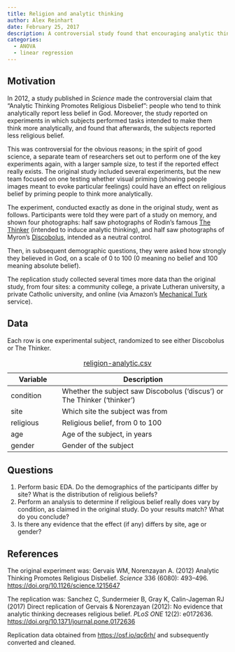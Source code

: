 ```yaml
---
title: Religion and analytic thinking
author: Alex Reinhart
date: February 25, 2017
description: A controversial study found that encouraging analytic thinking also reduced religious belief. A replication attempt collected much more data to try to confirm the hypothesis; is it supported by the data?
categories:
  - ANOVA
  - linear regression
---
```


## Motivation

In 2012, a study published in *Science* made the controversial claim that
“Analytic Thinking Promotes Religious Disbelief”: people who tend to think
analytically report less belief in God. Moreover, the study reported on
experiments in which subjects performed tasks intended to make them think more
analytically, and found that afterwards, the subjects reported less religious
belief.

This was controversial for the obvious reasons; in the spirit of good science, a
separate team of researchers set out to perform one of the key experiments
again, with a larger sample size, to test if the reported effect really exists.
The original study included several experiments, but the new team focused on one
testing whether visual priming (showing people images meant to evoke particular
feelings) could have an effect on religious belief by priming people to think
more analytically.

The experiment, conducted exactly as done in the original study, went as
follows. Participants were told they were part of a study on memory, and shown
four photographs: half saw photographs of Rodin’s famous [The
Thinker](https://en.wikipedia.org/wiki/The_Thinker) (intended to induce analytic
thinking), and half saw photographs of Myron’s
[Discobolus](https://en.wikipedia.org/wiki/Discobolus), intended as a neutral
control.

Then, in subsequent demographic questions, they were asked how strongly they
believed in God, on a scale of 0 to 100 (0 meaning no belief and 100 meaning
absolute belief).

The replication study collected several times more data than the original study,
from four sites: a community college, a private Lutheran university, a private
Catholic university, and online (via Amazon’s [Mechanical
Turk](https://en.wikipedia.org/wiki/Amazon_Mechanical_Turk) service).

## Data

Each row is one experimental subject, randomized to see either Discobolus or The
Thinker.

| Variable | Description |
|----|-------------|
| condition |	Whether the subject saw Discobolus ('discus') or The Thinker ('thinker') |
| site |	Which site the subject was from |
| religious |	Religious belief, from 0 to 100 |
| age |	Age of the subject, in years |
| gender |	Gender of the subject  |

: [religion-analytic.csv](../data/religion-analytic.csv)

## Questions

1. Perform basic EDA. Do the demographics of the participants differ by site?
   What is the distribution of religious beliefs?
2. Perform an analysis to determine if religious belief really does vary by
   condition, as claimed in the original study. Do your results match? What do
   you conclude?
3. Is there any evidence that the effect (if any) differs by site, age or
   gender?


## References

The original experiment was: Gervais WM, Norenzayan A. (2012) Analytic Thinking
Promotes Religious Disbelief. *Science* 336 (6080): 493–496.
<https://doi.org/10.1126/science.1215647>

The replication was: Sanchez C, Sundermeier B, Gray K, Calin-Jageman RJ (2017)
Direct replication of Gervais & Norenzayan (2012): No evidence that analytic
thinking decreases religious belief. *PLoS ONE* 12(2): e0172636.
<https://doi.org/10.1371/journal.pone.0172636>

Replication data obtained from <https://osf.io/qc6rh/> and subsequently
converted and cleaned.
